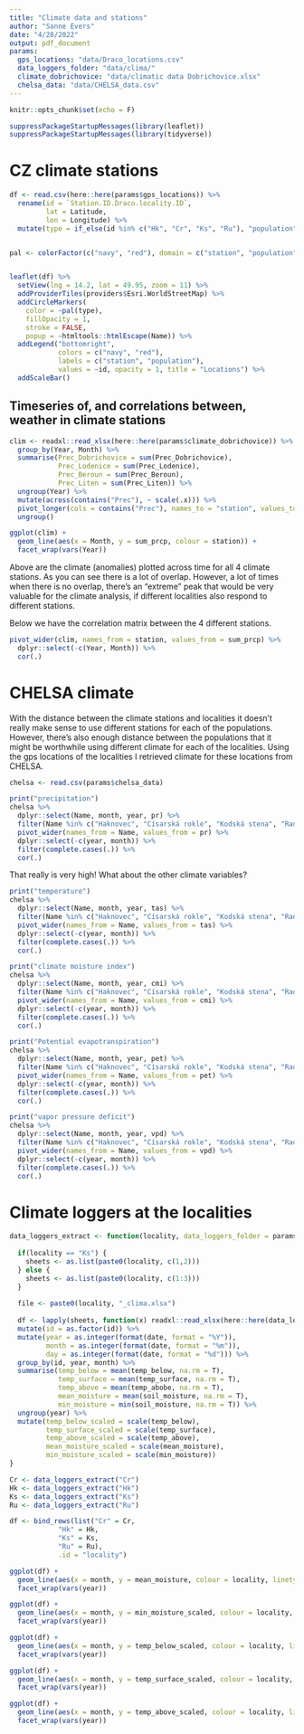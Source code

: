 ```yaml
---
title: "Climate data and stations"
author: "Sanne Evers"
date: "4/28/2022"
output: pdf_document
params:
  gps_locations: "data/Draco_locations.csv"
  data_loggers_folder: "data/clima/"
  climate_dobrichovice: "data/climatic data Dobrichovice.xlsx"
  chelsa_data: "data/CHELSA_data.csv"
---
```


```r
knitr::opts_chunk$set(echo = F)

suppressPackageStartupMessages(library(leaflet))
suppressPackageStartupMessages(library(tidyverse))
```

# CZ climate stations

```r

df <- read.csv(here::here(params$gps_locations)) %>%
  rename(id = `Station.ID.Draco.locality.ID`,
         lat = Latitude,
         lon = Longitude) %>%
  mutate(type = if_else(id %in% c("Hk", "Cr", "Ks", "Ru"), "population", "station"))


pal <- colorFactor(c("navy", "red"), domain = c("station", "population"), ordered = T)


leaflet(df) %>%
  setView(lng = 14.2, lat = 49.95, zoom = 11) %>%
  addProviderTiles(providers$Esri.WorldStreetMap) %>% 
  addCircleMarkers(
    color = ~pal(type),
    fillOpacity = 1,
    stroke = FALSE,
    popup = ~htmltools::htmlEscape(Name)) %>%
  addLegend("bottomright",
            colors = c("navy", "red"),
            labels = c("station", "population"),
            values = ~id, opacity = 1, title = "Locations") %>%
  addScaleBar()

```


## Timeseries of, and correlations between, weather in climate stations

```r

clim <- readxl::read_xlsx(here::here(params$climate_dobrichovice)) %>%
  group_by(Year, Month) %>%
  summarise(Prec_Dobrichovice = sum(Prec_Dobrichovice),
            Prec_Lodenice = sum(Prec_Lodenice),
            Prec_Beroun = sum(Prec_Beroun),
            Prec_Liten = sum(Prec_Liten)) %>%
  ungroup(Year) %>%
  mutate(across(contains("Prec"), ~ scale(.x))) %>%
  pivot_longer(cols = contains("Prec"), names_to = "station", values_to = "sum_prcp") %>%
  ungroup()

ggplot(clim) +
  geom_line(aes(x = Month, y = sum_prcp, colour = station)) + 
  facet_wrap(vars(Year))

```

Above are the climate (anomalies) plotted across time for all 4 climate stations. As you can see there is a lot of overlap. However, a lot of times when there is no overlap, there's an "extreme" peak that would be very valuable for the climate analysis, if different localities also respond to different stations. 

Below we have the correlation matrix between the 4 different stations.

```r

pivot_wider(clim, names_from = station, values_from = sum_prcp) %>%
  dplyr::select(-c(Year, Month)) %>%
  cor(.)


```

# CHELSA climate
With the distance between the climate stations and localities it doesn't really make sense to use different stations for each of the populations. However, there's also enough distance between the populations that it might be worthwhile using different climate for each of the localities. Using the gps locations of the localities I retrieved climate for these locations from CHELSA.


```r
chelsa <- read.csv(params$chelsa_data)

print("precipitation")
chelsa %>% 
  dplyr::select(Name, month, year, pr) %>%
  filter(Name %in% c("Haknovec", "Císarská rokle", "Kodská stena", "Radotánské údolí")) %>%
  pivot_wider(names_from = Name, values_from = pr) %>% 
  dplyr::select(-c(year, month)) %>%
  filter(complete.cases(.)) %>%
  cor(.)

```

That really is very high! What about the other climate variables?

```r
print("temperature")
chelsa %>% 
  dplyr::select(Name, month, year, tas) %>%
  filter(Name %in% c("Haknovec", "Císarská rokle", "Kodská stena", "Radotánské údolí")) %>%
  pivot_wider(names_from = Name, values_from = tas) %>% 
  dplyr::select(-c(year, month)) %>%
  filter(complete.cases(.)) %>%
  cor(.)

print("climate moisture index")
chelsa %>% 
  dplyr::select(Name, month, year, cmi) %>%
  filter(Name %in% c("Haknovec", "Císarská rokle", "Kodská stena", "Radotánské údolí")) %>%
  pivot_wider(names_from = Name, values_from = cmi) %>% 
  dplyr::select(-c(year, month)) %>%
  filter(complete.cases(.)) %>%
  cor(.)

print("Potential evapotranspiration")
chelsa %>% 
  dplyr::select(Name, month, year, pet) %>%
  filter(Name %in% c("Haknovec", "Císarská rokle", "Kodská stena", "Radotánské údolí")) %>%
  pivot_wider(names_from = Name, values_from = pet) %>% 
  dplyr::select(-c(year, month)) %>%
  filter(complete.cases(.)) %>%
  cor(.)

print("vapor pressure deficit")
chelsa %>% 
  dplyr::select(Name, month, year, vpd) %>%
  filter(Name %in% c("Haknovec", "Císarská rokle", "Kodská stena", "Radotánské údolí")) %>%
  pivot_wider(names_from = Name, values_from = vpd) %>% 
  dplyr::select(-c(year, month)) %>%
  filter(complete.cases(.)) %>%
  cor(.)


```


# Climate loggers at the localities

```r

data_loggers_extract <- function(locality, data_loggers_folder = params$data_loggers_folder) {
  
  if(locality == "Ks") {  
    sheets <- as.list(paste0(locality, c(1,2)))
  } else {
    sheets <- as.list(paste0(locality, c(1:3)))
  }
  
  file <- paste0(locality, "_clima.xlsx")
  
  df <- lapply(sheets, function(x) readxl::read_xlsx(here::here(data_loggers_folder, file), sheet = x) %>% mutate(date = as.POSIXct(date, format = "%d.%m.%Y %H:%M:%S"))) %>% bind_rows(.id = "id") %>%
  mutate(id = as.factor(id)) %>%
  mutate(year = as.integer(format(date, format = "%Y")),
         month = as.integer(format(date, format = "%m")),
         day = as.integer(format(date, format = "%d"))) %>%
  group_by(id, year, month) %>%
  summarise(temp_below = mean(temp_below, na.rm = T),
            temp_surface = mean(temp_surface, na.rm = T),
            temp_above = mean(temp_abobe, na.rm = T),
            mean_moisture = mean(soil_moisture, na.rm = T),
            min_moisture = min(soil_moisture, na.rm = T)) %>%
  ungroup(year) %>%
  mutate(temp_below_scaled = scale(temp_below),
         temp_surface_scaled = scale(temp_surface),
         temp_above_scaled = scale(temp_above),
         mean_moisture_scaled = scale(mean_moisture),
         min_moisture_scaled = scale(min_moisture))
}

Cr <- data_loggers_extract("Cr")
Hk <- data_loggers_extract("Hk")
Ks <- data_loggers_extract("Ks")
Ru <- data_loggers_extract("Ru")

df <- bind_rows(list("Cr" = Cr, 
            "Hk" = Hk, 
            "Ks" = Ks, 
            "Ru" = Ru),
            .id = "locality")

ggplot(df) + 
  geom_line(aes(x = month, y = mean_moisture, colour = locality, linetype = id)) + 
  facet_wrap(vars(year))

ggplot(df) + 
  geom_line(aes(x = month, y = min_moisture_scaled, colour = locality, linetype = id)) + 
  facet_wrap(vars(year))

ggplot(df) + 
  geom_line(aes(x = month, y = temp_below_scaled, colour = locality, linetype = id)) + 
  facet_wrap(vars(year))

ggplot(df) + 
  geom_line(aes(x = month, y = temp_surface_scaled, colour = locality, linetype = id)) + 
  facet_wrap(vars(year))

ggplot(df) + 
  geom_line(aes(x = month, y = temp_above_scaled, colour = locality, linetype = id)) + 
  facet_wrap(vars(year))

```




